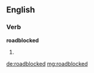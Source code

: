 ==English==

===Verb===
'''roadblocked'''

# {{past of|roadblock}}

[[de:roadblocked]]
[[mg:roadblocked]]